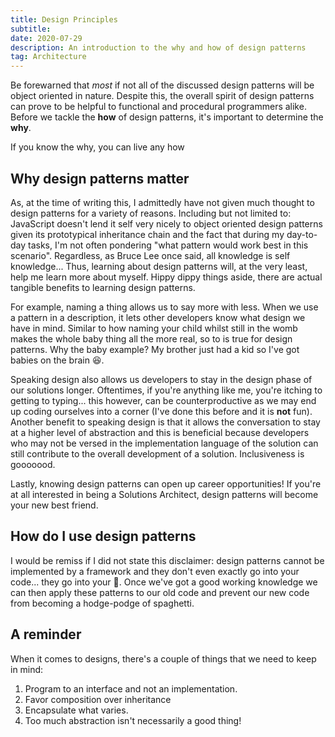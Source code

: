 ```yaml
---
title: Design Principles
subtitle:
date: 2020-07-29
description: An introduction to the why and how of design patterns
tag: Architecture
---
```


<HeroImage alt="Constellations" src="https://res.cloudinary.com/dinypqsgl/image/upload/v1680036203/blog/constellation_tvvs9q.jpg" />

Be forewarned that _most_ if not all of the discussed design patterns will be
object oriented in nature. Despite this, the overall spirit of design patterns
can prove to be helpful to functional and procedural programmers alike. Before
we tackle the **how** of design patterns, it's important to determine the
**why**.

<ShortQuote autor="Friedrich Nietzsche">If you know the why, you can live any how</ShortQuote>

## Why design patterns matter

As, at the time of writing this, I admittedly have not given much thought to
design patterns for a variety of reasons. Including but not limited to:
JavaScript doesn't lend it self very nicely to object oriented design patterns
given its prototypical inheritance chain and the fact that during my day-to-day
tasks, I'm not often pondering "what pattern would work best in this scenario".
Regardless, as Bruce Lee once said, all knowledge is self knowledge... Thus,
learning about design patterns will, at the very least, help me learn more about
myself. Hippy dippy things aside, there are actual tangible benefits to learning
design patterns.

For example, naming a thing allows us to say more with less. When we use a
pattern in a description, it lets other developers know what design we have in
mind. Similar to how naming your child whilst still in the womb makes the whole
baby thing all the more real, so to is true for design patterns. Why the baby
example? My brother just had a kid so I've got babies on the brain 😆.

Speaking design also allows us developers to stay in the design phase of our
solutions longer. Oftentimes, if you're anything like me, you're itching to
getting to typing... this however, can be counterproductive as we may end up
coding ourselves into a corner (I've done this before and it is **not** fun).
Another benefit to speaking design is that it allows the conversation to stay at
a higher level of abstraction and this is beneficial because developers who may
not be versed in the implementation language of the solution can still
contribute to the overall development of a solution. Inclusiveness is gooooood.

Lastly, knowing design patterns can open up career opportunities! If you're at
all interested in being a Solutions Architect, design patterns will become your
new best friend.

## How do I use design patterns

I would be remiss if I did not state this disclaimer: design patterns cannot be
implemented by a framework and they don't even exactly go into your code... they
go into your 🧠. Once we've got a good working knowledge we can then apply these
patterns to our old code and prevent our new code from becoming a hodge-podge of
spaghetti.

## A reminder

When it comes to designs, there's a couple of things that we need to keep in
mind:

1. Program to an interface and not an implementation.
2. Favor composition over inheritance
3. Encapsulate what varies.
4. Too much abstraction isn't necessarily a good thing!
